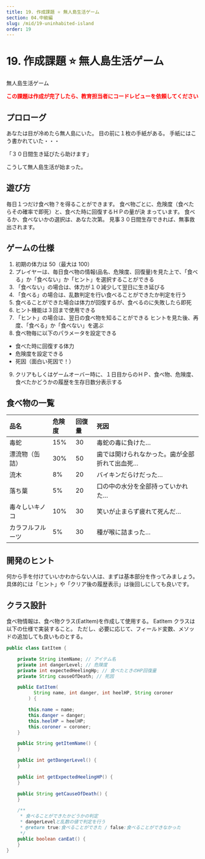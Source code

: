 ```yaml
---
title: 19. 作成課題 ⭐ 無人島生活ゲーム
section: 04.中級編
slug: /mid/19-uninhabited-island
order: 19
---
```


# 19. 作成課題 ⭐ 無人島生活ゲーム

<p class="game-content">無人島生活ゲーム</p>

<strong style="color: #ff0000;">
  この課題は作成が完了したら、教育担当者にコードレビューを依頼してください
</strong>

## プロローグ

あなたは目が冷めたら無人島にいた。
目の前に１枚の手紙がある。
手紙にはこう書かれていた・・・

「３０日間生き延びたら助けます」

こうして無人島生活が始まった。

## 遊び方

毎日１つだけ食べ物？を得ることができます。
食べ物ごとに、危険度（食べたらその確率で即死）と、食べた時に回復するＨＰの量が決
まっています。
食べるか、食べないかの選択は、あなた次第。
見事３０日間生存できれば、無事救出されます。

## ゲームの仕様

1. 初期の体力は 50（最大は 100）
2. プレイヤーは、毎日食べ物の情報(品名、危険度、回復量)を見た上で、「食べる」か「食べない」か「ヒント」を選択することができる
3. 「食べない」の場合は、体力が１０減少して翌日に生き延びる
4. 「食べる」の場合は、乱数判定を行い食べることができたか判定を行う
5. 食べることができた場合は体力が回復するが、食べるのに失敗したら即死
6. ヒント機能は３回まで使用できる
7. 「ヒント」の場合は、翌日の食べ物を知ることができる
   ヒントを見た後、再度、「食べる」か「食べない」を選ぶ
8. 食べ物毎に以下のパラメータを設定できる

- 食べた時に回復する体力
- 危険度を設定できる
- 死因（面白い死因で！）

9. クリアもしくはゲームオーバー時に、１日目からのＨＰ、食べ物、危険度、食べたかどうかの履歴を生存日数分表示する

## 食べ物の一覧

| 品名             | 危険度 | 回復量 | 死因                                          |
| :--------------- | :----- | :----- | :-------------------------------------------- |
| 毒蛇             | 15%    | 30     | 毒蛇の毒に負けた…                             |
| 漂流物（缶詰）   | 30%    | 50     | 歯では開けられなかった。歯が全部折れて出血死… |
| 流木             | 8%     | 20     | バイキンだらけだった…                         |
| 落ち葉           | 5%     | 20     | 口の中の水分を全部持っていかれた…             |
| 毒々しいキノコ   | 10%    | 30     | 笑いが止まらず疲れて死んだ…                   |
| カラフルフルーツ | 5%     | 30     | 種が喉に詰まった…                             |

## 開発のヒント

何から手を付けていいかわからない人は、まずは基本部分を作ってみましょう。
具体的には「ヒント」や「クリア後の履歴表示」は後回しにしても良いです。

## クラス設計

食べ物情報は、食べ物クラス(EatItem)を作成して使用する。
EatItem クラスは以下の仕様で実装すること。
ただし、必要に応じて、フィールド変数、メソッドの追加しても良いものとする。

```java
public class EatItem {

    private String itemName; // アイテム名
    private int dangerLevel; // 危険度
    private int expectedHeelingHp; // 食べたときのHP回復量
    private String causeOfDeath; // 死因

    public EatItem(
          String name, int danger, int heelHP, String coroner
        ) {

        this.name = name;
        this.danger = danger;
        this.heelHP = heelHP;
        this.coroner = coroner;
    }

    public String getItemName() {
    }

    public int getDangerLevel() {
    }

    public int getExpectedHeelingHP() {
    }

    public String getCauseOfDeath() {
    }

    /**
     * 食べることができたかどうかの判定
     * dangerLevelと乱数の値で判定を行う
     * @return true:食べることができた / false:食べることができなかった
     */
    public boolean canEat() {
    }
}
```
